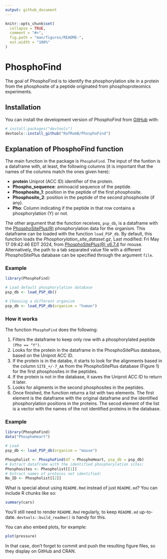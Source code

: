 ```yaml
---
output: github_document
---
```


<!-- README.md is generated from README.Rmd. Please edit that file -->

```r
knitr::opts_chunk$set(
  collapse = TRUE,
  comment = "#>",
  fig.path = "man/figures/README-",
  out.width = "100%"
)
```

# PhosphoFind

<!-- badges: start -->
<!-- badges: end -->

The goal of PhosphoFind is to identify the phosphorylation site in a protein from the phosphosite of a peptide originated from phosphoproteomics experiments. 

## Installation

You can install the development version of PhosphoFind from [GitHub](https://github.com/RafRomB/PhosphoFind) with:

``` r
# install.packages("devtools")
devtools::install_github("RafRomB/PhosphoFind")
```
## Explanation of PhosphoFind function

The main function in the package is `PhosphoFind`. The input of the funtion is a dataframe with, at least, the following columns (it is important that the names of the columns match the ones given here):

- **protein** Uniprot (ACC ID) identifier of the protein. 
- **Phospho_sequence**: aminoacid sequence of the peptide.
- **Phosphosite_1**: position in the peptide of the first phosphosite.
- **Phosphosite_2**: position in the peptide of the second phosphosite (if any).
- **Pho**: Column indicating if the peptide in that row contains a phosphorylation (Y) or not.

The other argument that the function receives, `psp_db`, is a dataframe with the [PhosphoSitePlus(R)](https://www.phosphosite.org/) phosphorylation data for the organism. This dataframe can be loaded with the function `load_PSP_db`. By default, this function loads the _Phosphorylation_site_dataset.gz_, Last modified: Fri May 17 09:42:46 EDT 2024, from [PhosphoSitePlus(R) v6.7.4](https://www.phosphosite.org/staticDownloads) for mouse. Alternatively, the path to a tab separated value file with a different PhosphoSitePlus database can be specified through the argument `file`.

### Example

```r
library(PhosphoFind)

# Load default phosphorylation database
psp_db <- load_PSP_db()

# Choosing a different organism
psp_db <- load_PSP_db(organism = "human")
```

### How it works

The function `PhosphoFind` does the following:

1. Filters the dataframe to keep only row with a phosphorylated peptide `(Pho == "Y")`.
2. Looks for the protein in the dataframe in the PhosphoSitePlus database, based on the Uniprot ACC ID.
3. If the protein is in the databe, it starts to look for the alignments based in the column `SITE_+/-7_AA` from the PhosphoSitePlus database (Figure 1) for the first phosphosites in the peptides.
4. If the protein is not in the database, it saves the Uniprot ACC ID to return it later.
5. Looks for aligments in the second phosphosites in the peptides.
6. Once finished, the function returns a list with two elements. The first element is the dataframe with the original dataframe and the identified phosphorylation positions in the proteins. The secod element of the list is a vector with the names of the not identified proteins in the database.

### Example

```r
library(PhosphoFind)
data("PhosphoHeart")

# Load 
psp_db <- load_PSP_db(organism = "mouse")

Phospholist <- PhosphoFind(df = PhosphoHeart, psp_db = psp_db)
# Extract dataframe with the identified phosphorylation sites:
Phosphosites <- Phospholist[[1]]
# Extract names of proteins not identified:
No_ID <- Phospholist[[2]]
```


What is special about using `README.Rmd` instead of just `README.md`? You can include R chunks like so:

```r
summary(cars)
```

You'll still need to render `README.Rmd` regularly, to keep `README.md` up-to-date. `devtools::build_readme()` is handy for this.

You can also embed plots, for example:

```r
plot(pressure)
```

In that case, don't forget to commit and push the resulting figure files, so they display on GitHub and CRAN.
